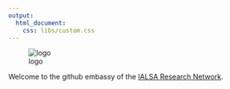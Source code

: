 ```yaml
---
output:
  html_document:
    css: libs/custom.css
---
```

![logo][logo]

Welcome to the github embassy of the [IALSA Research Network](http://ialsa.org).

[logo]:./images/ialsa_long.png